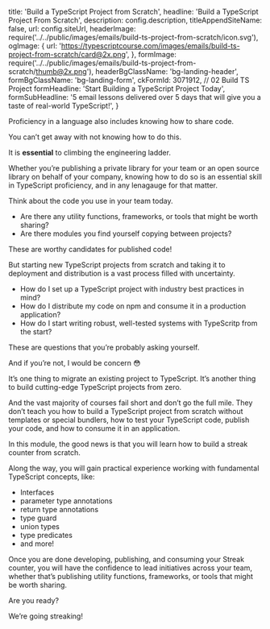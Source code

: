 
  title: 'Build a TypeScript Project from Scratch',
  headline:
    'Build a TypeScript Project <span className="bg-gradient-to-l from-white to-blue-300 bg-clip-text text-transparent decoration-clone">From Scratch</span>',
  description: config.description,
  titleAppendSiteName: false,
  url: config.siteUrl,
  headerImage: require('../../public/images/emails/build-ts-project-from-scratch/icon.svg'),
  ogImage: {
    url: 'https://typescriptcourse.com/images/emails/build-ts-project-from-scratch/card@2x.png',
  },
  formImage: require('../../public/images/emails/build-ts-project-from-scratch/thumb@2x.png'),
  headerBgClassName: 'bg-landing-header',
  formBgClassName: 'bg-landing-form',
  ckFormId: 3071912, // 02 Build TS Project
  formHeadline: 'Start Building a TypeScript Project Today',
  formSubHeadline:
    '5 email lessons delivered over 5 days that will give you a taste of real-world TypeScript!',
}


Proficiency in a language also includes knowing how to share code.

You can’t get away with not knowing how to do this.

It is **essential** to climbing the engineering ladder.

Whether you’re publishing a private library for your team or an open source library on behalf of your company, knowing how to do so is an essential skill in TypeScript proficiency, and in any lenagauge for that matter.

Think about the code you use in your team today.

- Are there any utility functions, frameworks, or tools that might be worth sharing?
- Are there modules you find yourself copying between projects?

These are worthy candidates for published code!

But starting new TypeScript projects from scratch and taking it to deployment and distribution is a vast process filled with uncertainty.

- How do I set up a TypeScript project with industry best practices in mind?
- How do I distribute my code on npm and consume it in a production application?
- How do I start writing robust, well-tested systems with TypeScritp from the start?

These are questions that you’re probably asking yourself.

And if you’re not, I would be concern 😳

It’s one thing to migrate an existing project to TypeScript. It’s another thing to build cutting-edge TypeScript projects from zero.

And the vast majority of courses fail short and don’t go the full mile. They don’t teach you how to build a TypeScript project from scratch without templates or special bundlers, how to test your TypeScript code, publish your code, and how to consume it in an application.

In this module, the good news is that you will learn how to build a streak counter from scratch.

<CheckList className="bg-gradient-to-b from-white/5 to-white/0 bg-opacity-5 supports-backdrop-blur:backdrop-blur-sm lg:px-12 md:px-8 px-5 pb-5 md:pt-3 pt-2 lg:-mx-12 md:-mx-8 -mx-5 backdrop-brightness-150 sm:rounded-lg shadow-xl">

Along the way, you will gain practical experience working with fundamental TypeScript concepts, like:

- Interfaces
- parameter type annotations
- return type annotations
- type guard
- union types
- type predicates
- and more!

</CheckList>

Once you are done developing, publishing, and consuming your Streak counter, you will have the confidence to lead initiatives across your team, whether that’s publishing utility functions, frameworks, or tools that might be worth sharing.

Are you ready?

We’re going streaking!
